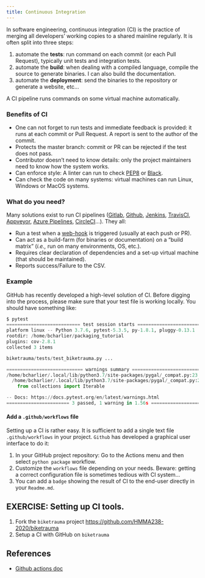 ```yaml
---
title: Continuous Integration
---
```


In software engineering, continuous integration (CI) is the practice of merging all developers' working copies to a shared mainline regularly. It is often split into three steps:

1. automate the **tests**: run command on each commit (or each Pull Request), typically unit tests and integration tests.
2. automate the **build**: when dealing with a compiled language, compile the source to generate binaries. I can also build the documentation.
3. automate the **deployment**: send the binaries to the repository or generate a website, etc...

A CI pipeline runs commands on some virtual machine automatically.


### Benefits of CI

- One can not forget to run tests and immediate feedback is provided: it runs at each commit or Pull Request. A report is sent to the author of the commit.
- Protects the master branch: commit or PR can be rejected if the test does not pass.
- Contributor doesn't need to know details: only the project maintainers need to know how the system works.
- Can enforce style: A linter can run to check [PEP8](https://peps.python.org/pep-0008/) or [Black](https://black.readthedocs.io/en/stable/the_black_code_style/current_style.html#code-style).
- Can check the code on many systems: virtual machines can run Linux, Windows or MacOS systems.

### What do you need?

Many solutions exist to run CI pipelines ([Gitlab](https://docs.gitlab.com/ee/ci/), [Github](https://help.github.com/en/actions/building-and-testing-code-with-continuous-integration/about-continuous-integration), [Jenkins](https://jenkins.io/), [TravisCI](https://travis-ci.org/), [Appveyor](https://www.appveyor.com/), [Azure Pipelines](https://azure.microsoft.com/fr-fr/services/devops/pipelines/), [CircleCI](https://circleci.com/)...). They all:

- Run a test when a [web-hook](https://en.wikipedia.org/wiki/Webhook) is triggered (usually at each push or PR).
- Can act as a build-farm (for binaries or documentation) on a "build matrix" (*i.e.,* run on many environments, OS, etc.).
- Requires clear declaration of dependencies and a set-up virtual machine (that should be maintained).
- Reports success/Failure to the CSV.

### Example

GitHub has recently developed a high-level solution of CI. Before digging into the process, please make sure that your test file is working locally. You should have something like:

```python
$ pytest
=========================== test session starts ============================
platform linux -- Python 3.7.6, pytest-5.3.5, py-1.8.1, pluggy-0.13.1
rootdir: /home/bcharlier/packaging_tutorial
plugins: cov-2.8.1
collected 3 items

biketrauma/tests/test_biketrauma.py ...                                  [100%]

============================ warnings summary ==============================
/home/bcharlier/.local/lib/python3.7/site-packages/pygal/_compat.py:23
  /home/bcharlier/.local/lib/python3.7/site-packages/pygal/_compat.py:23: DeprecationWarning: Using or importing the ABCs from 'collections' instead of from 'collections.abc' is deprecated since Python 3.3,and in 3.9 it will stop working
    from collections import Iterable

-- Docs: https://docs.pytest.org/en/latest/warnings.html
======================= 3 passed, 1 warning in 1.56s ======================

```

#### Add a `.github/workflows` file

Setting up a CI is rather easy. It is sufficient to add a single text file `.github/workflows` in your project. `Github` has developed a graphical user interface to do it:

1. In your GitHub project repository: Go to the Actions menu and then select `python package` workflow.
2. Customize the `workflows` file depending on your needs. Beware: getting a correct configuration file is sometimes tedious with CI system...
3. You can add a `badge` showing the result of CI to the end-user directly in your `Readme.md`.

::: {.callout-important appearance='default' icon="false"}
##  EXERCISE: Setting up CI tools.

1. Fork the `biketrauma` project <https://github.com/HMMA238-2020/biketrauma>
2. Setup a CI with GitHub on `biketrauma`
:::

## References

- [Github actions doc](https://help.github.com/en/actions/building-and-testing-code-with-continuous-integration/setting-up-continuous-integration-using-github-actions)
